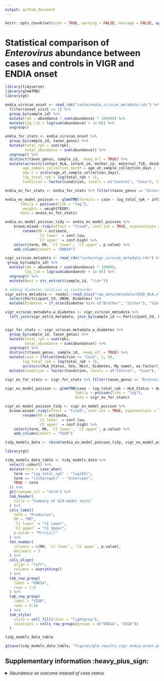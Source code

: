 ```yaml
---
output: github_document
---
```


```r
knitr::opts_chunk$set(echo = TRUE, warning = FALSE, message = FALSE, options(readr.show_col_types = FALSE))
```
 
# Statistical comparison of *Enterovirus* abundance between cases and controls in VIGR and ENDIA onset

```r
library(tidyverse)
library(glmmTMB)
library(gt)
```


```r
endia_virscan_onset <- read_rds("cache/endia_virscan_metadata.rds") %>% 
  filter(onset_visit == 1) %>% 
  group_by(sample_id) %>% 
  mutate(rpk = abundance / sum(abundance) * 100000) %>% 
  mutate(log_lib = log(sum(abundance) + 1e-8)) %>% 
  ungroup()

endia_for_stats <- endia_virscan_onset %>% 
  group_by(sample_id, taxon_genus) %>% 
  mutate(total_rpk = sum(rpk),
         total_abundance = sum(abundance)) %>% 
  ungroup() %>% 
  distinct(taxon_genus, sample_id, .keep_all = TRUE) %>% 
  mutate(across(c(infant_HLA, infant_id, mother_id, maternal_T1D, deidentified_nest_id_new, infant_sex), as.factor),
        age_sample_collection_month = age_at_sample_collection_days / 365 * 12,
        age_c = scale(age_at_sample_collection_days),
        log_total_rpk = log(total_rpk + 1),
        Condition = factor(condition, levels = c("Control", "Case"), labels = c("Control", "Case")))
```

```r
endia_ev_for_stats <- endia_for_stats %>% filter(taxon_genus == "Enterovirus")

endia_ev_model_poisson <- glmmTMB(formula = case ~ log_total_rpk + infant_HLA + age_sample_collection_month + infant_sex + maternal_T1D + (1|deidentified_nest_id_new) + (1|mother_id),
       family = poisson(link = "log"),
        weights = weightTEDDY,
       data = endia_ev_for_stats)

endia_ev_model_poisson_tidy <- endia_ev_model_poisson %>%
    broom.mixed::tidy(effect = "fixed", conf.int = TRUE, exponentiate = TRUE) %>% 
        rename(RR = estimate,
               `CI lower` = conf.low,
               `CI upper` = conf.high) %>% 
    select(term, RR, `CI lower`, `CI upper`, p.value) %>% 
    add_column(cohort = "ENDIA")
```

```r
vigr_virscan_metadata <- read_rds("cache/vigr_virscan_metadata.rds") %>% 
 group_by(sample_id) %>% 
  mutate(rpk = abundance / sum(abundance) * 100000,
         log_lib = log(sum(abundance) + 1e-8)) %>% 
  ungroup() %>% 
  mutate(Nest = str_extract(sample_id, "\\d+"))

# adding diabetes relative as confounder 
vigr_extra_metadata <- readxl::read_xlsx("raw_data/metadata/VIGR_HLA.xlsx") %>% 
  select(Participant_Id, UNSW, Diabetes) %>% 
  mutate(Diabetes = if_else(Diabetes %in% c("Brother", "Sister"), "Sibling", Diabetes)) 

vigr_virscan_metadata_w_diabetes <- vigr_virscan_metadata %>% 
  left_join(vigr_extra_metadata, join_by(sample_id == Participant_Id, UNSW))


vigr_for_stats <- vigr_virscan_metadata_w_diabetes %>% 
  group_by(sample_id, taxon_genus) %>%
  mutate(total_rpk = sum(rpk),
         total_abundance = sum(abundance)) %>% 
  ungroup() %>% 
  distinct(taxon_genus, sample_id, .keep_all = TRUE) %>% 
  mutate(case = ifelse(Condition == "Case", 1, 0),
        log_total_rpk = log(total_rpk + 1),
        across(c(HLA_Status, Sex, Nest, Diabetes, My_name), as.factor)) %>% 
  mutate(Condition = factor(Condition, levels = c("Control", "Case"), labels = c("Control", "Case")))

vigr_ev_for_stats <- vigr_for_stats %>% filter(taxon_genus == "Enterovirus")

vigr_ev_model_poisson <- glmmTMB(case ~ log_total_rpk + HLA_Status + Age + Sex + Diabetes + (1|Nest) + (1|My_name),
                                family = poisson(link = "log"),
                                data = vigr_ev_for_stats)

vigr_ev_model_poisson_tidy <- vigr_ev_model_poisson %>%  
  broom.mixed::tidy(effect = "fixed", conf.int = TRUE, exponentiate = TRUE) %>% 
        rename(RR = estimate,
               `CI lower` = conf.low,
               `CI upper` = conf.high) %>% 
    select(term, RR, `CI lower`, `CI upper`, p.value) %>% 
    add_column(cohort = "VIGR")
```

```r
tidy_models_data <- rbind(endia_ev_model_poisson_tidy, vigr_ev_model_poisson_tidy)
```

```r
library(gt)

tidy_models_data_table <- tidy_models_data %>%
  select(-cohort) %>% 
  mutate(term = case_when(
    term == "log_total_rpk" ~ "log(EV)",
    term == "(Intercept)" ~ "Intercept",
    TRUE ~ term
  )) %>% 
  gt(rowname_col = "term") %>%
  tab_header(
    title = "Summary of GLM model tests"
  ) %>%
  cols_label(
    term = "Predictor",
    RR = "RR",
    `CI lower` = "CI Lower",
    `CI upper` = "CI Upper",
    p.value = "Pr(>|z|)"
  ) %>%
  fmt_number(
    columns = c(RR, `CI lower`, `CI upper`, p.value),
    decimals = 3
  ) %>%
  cols_align(
    align = "left",
    columns = everything()
  ) %>% 
  tab_row_group(
    label = "ENDIA",
    rows = 1:8
  ) %>% 
  tab_row_group(
    label = "VIGR",
    rows = 9:16
  ) %>% 
  tab_style(
    style = cell_fill(color = "lightgrey"),
    locations = cells_row_groups(groups = c("ENDIA", "VIGR"))
  )

tidy_models_data_table

```

```r
gtsave(tidy_models_data_table, "figures/glm_results_vigr_endia_onset.png")
```

## Supplementary information :heavy_plus_sign:

<details>
  <summary><i> Abundance as outcome instead of case status </i></summary>

### Enterovirus genus only for both ENDIA and VIGR

**ENDIA** 

```r
endia_ev_model_w_abundance <- glmmTMB(formula = total_abundance ~ Condition + infant_HLA + age_sample_collection_month + infant_sex + maternal_T1D + (1|deidentified_nest_id_new) + (1|mother_id),
       family = poisson(link = "log"),
        weights = weightTEDDY,
       data = endia_ev_for_stats)

endia_ev_model_w_abundance %>% summary()

endia_ev_model_w_abundance %>% 
  broom.mixed::tidy(effects = "fixed", conf.int = TRUE, exponentiate = TRUE) %>% 
  select(term, estimate, p.value, conf.low, conf.high)
```

**VIGR**

```r

vigr_ev_model_w_abundance <- glmmTMB(total_abundance ~ Condition + HLA_Status + Age + Sex + Diabetes + (1|Nest) + (1|My_name),
                                family = poisson(link = "log"),
                                offset = log_lib,
                                data = vigr_ev_for_stats) 

vigr_ev_model_w_abundance %>% summary()

vigr_ev_model_w_abundance %>% 
 broom.mixed::tidy(effects = "fixed", conf.int = TRUE, exponentiate = TRUE) %>% 
 select(term, estimate, p.value, conf.low, conf.high)
```

### Adding additional genera for ENDIA 

Getting the top genera present in both cases and controls

```r
endia_top_genera_in_both_conditions <- endia_virscan_onset %>%
  group_by(condition, taxon_genus) %>%
  summarise(total_abundance = sum(abundance, na.rm = TRUE), .groups = "drop") %>%
  group_by(condition) %>%
  slice_max(total_abundance, n = 16) %>%  # get top 16 abundant genera per condition
  ungroup() %>%
  semi_join(            # keep only genera that appear in both conditions' top 16
    count(., taxon_genus) %>% filter(n == 2), 
    by = "taxon_genus"
  ) %>%
  group_by(taxon_genus) %>%
  mutate(total_abundance_overall = sum(total_abundance)) %>% # get total abundance for both conditions combined per genus
  ungroup() %>%
  arrange(desc(total_abundance_overall), taxon_genus, condition) # arrange so top most abundant genera are first

endia_top_genera <- endia_top_genera_in_both_conditions %>% pull(taxon_genus) %>% unique()

endia_top_genera
```

```r
# Function to fit a GLM model for a single genus 
run_glms_on_endia_genera_abundance <- function(df) {
  
  unique_genera <- df %>% pull(taxon_genus) %>% unique()
  
   map(set_names(unique_genera), function(genus) {
    single_genus_data <- df %>% filter(taxon_genus == genus)
    
    glmmTMB(formula = total_abundance ~ Condition + infant_HLA + age_sample_collection_month + infant_sex + maternal_T1D + (1|deidentified_nest_id_new) + (1|mother_id),
                   weights = weightTEDDY, 
                   data = single_genus_data,
                   offset = log_lib,
                   family = poisson(link = "log"))
  })
}

# extract and tidy GLM results

tidy_glm_results <- function(glm_list) {
  tidy_glm_results_list <- map(names(glm_list), function(genus) {
    broom.mixed::tidy(glm_list[[genus]], effects = "fixed", conf.int = TRUE, exponentiate = TRUE) %>%
      mutate(genus = genus, .before = effect) %>% 
      rename(risk_ratio = estimate,
         ci_low = conf.low,
         ci_high = conf.high)
  })
  
  # combine results into a single dataframe and apply multiple testing correction
  list_rbind(tidy_glm_results_list) %>%
    mutate(p_adjust_BH = p.adjust(p.value, method = "BH")) %>% 
    mutate(significant = ifelse(p_adjust_BH <= 0.10, T, F))
}
```

```r
endia_abundance_top_genera <- endia_for_stats %>% filter(taxon_genus %in% endia_top_genera) # top 14 in cases and control

endia_abundance_top_genera_glms <- run_glms_on_endia_genera_abundance(endia_abundance_top_genera)

endia_abundance_top_genera_glms_tidy <- tidy_glm_results(endia_abundance_top_genera_glms)
```


```r
endia_abundance_top_genera_glms_tidy %>% 
  filter(genus != "Simplexvirus") %>% 
  filter(genus != "Lentivirus") %>% 
  filter(genus != "Mamastrovirus") %>% 
  filter(genus != "Roseolovirus") %>% 
  filter(term == "ConditionCase") %>% 
  mutate(genus_w_pvalue = paste(genus, "(",round(p_adjust_BH, digits = 2),")")) %>% 
  arrange(desc(risk_ratio)) %>% 
  mutate(genus_w_pvalue = factor(genus_w_pvalue, levels = rev(unique(genus_w_pvalue)))) %>% 
  ggplot(aes(x = risk_ratio, y = genus_w_pvalue)) +
  geom_point(color = "black") +
  geom_errorbarh(aes(xmin = ci_low, xmax = ci_high), height = 0.2, color = "black") +
  geom_vline(xintercept = 1, linetype = "dashed", color = "red") + # Reference line
  theme_minimal() +
  labs(x = "Risk Ratio", y = "Genus and adjusted BH P value") +
  theme(axis.text.y = element_text(size = 10, face = "italic")) 
```






